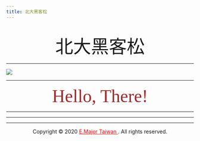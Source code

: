 ```yaml
---
title: 北大黑客松
---
```


<br>
<center><font size="10" >北大黑客松 </font></center>
___

<img src="https://www.opservices.com.br/wp-content/uploads/2017/01/Hackathon.png">

___

<center><font size="10" color="brown" font face="Nanum Pen Script">Hello, There!</font></center>

___

___


___


<div class="footer" >
 <center><p>Copyright &copy; 2020   <a href="https://www.facebook.com/Emajortaiwanforu/" style="color:red">E.Major Taiwan </a>. All rights reserved.</p></center>
</div>